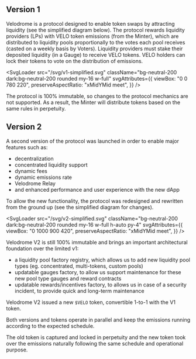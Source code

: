 
## Version 1

Velodrome is a protocol designed to enable token swaps by attracting liquidity
(see the simplified diagram below).
The protocol rewards liquidity providers (LPs) with VELO token emissions (from
the Minter), which are distributed to liquidity pools proportionally to the
votes each pool receives (casted on a weekly basis by Voters). Liquidity
providers must stake their deposited liquidity (in a Gauge) to receive VELO
tokens. VELO holders can lock their tokens to vote on the distribution of
emissions.

<SvgLoader
  src="/svg/v1-simplified.svg"
  className="bg-neutral-200 dark:bg-neutral-200 rounded my-16 w-full"
  svgAttributes={{
    viewBox: "0 0 780 220",
    preserveAspectRatio: "xMidYMid meet",
  }}
/>

The protocol is 100% immutable, so changes to the protocol mechanics are not
supported. As a result, the Minter will distribute tokens based on the same
rules in perpetuity.

## Version 2

A second version of the protocol was launched in order to enable major features
such as:

- decentralization
- concentrated liquidity support
- dynamic fees
- dynamic emissions rate
- Velodrome Relay
- and enhanced performance and user experience with the new dApp

To allow the new functionality, the protocol was redesigned and rewritten from
the ground up (see the simplified diagram for changes).

<SvgLoader
  src="/svg/v2-simplified.svg"
  className="bg-neutral-200 dark:bg-neutral-200 rounded my-16 w-full h-auto py-4"
  svgAttributes={{
    viewBox: "0 1000 900 420",
    preserveAspectRatio: "xMidYMid meet",
  }}
/>

Velodrome V2 is still 100% immutable and brings an important architectural
foundation over the limited v1:

- a liquidity pool factory registry, which allows us to add new liquidity pool
  types (eg. concentrated, multi-tokens, custom pools)
- updatable gauges factory, to allow us support maintenance for these new pool
  type gauges and reward contracts
- updatable rewards/incentives factory, to allows us in case of a security
  incident, to provide quick and long-term maintenance

Velodrome V2 issued a new `$VELO` token, convertible 1-to-1 with the V1 token.

Both versions and tokens operate in parallel and keep the
emissions running according to the expected schedule.

The old token is captured and locked in perpetuity and the new token took
over the emissions naturally following the same schedule and operational
purpose.
